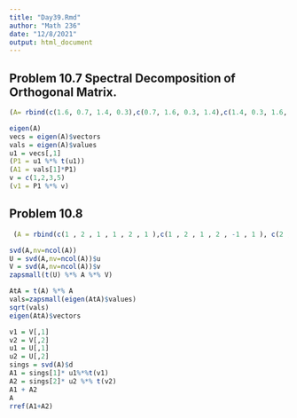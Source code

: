 ```yaml
---
title: "Day39.Rmd"
author: "Math 236"
date: "12/8/2021"
output: html_document
---
```

## Problem 10.7 Spectral Decomposition of Orthogonal Matrix.

```r
(A= rbind(c(1.6, 0.7, 1.4, 0.3),c(0.7, 1.6, 0.3, 1.4),c(1.4, 0.3, 1.6, 0.7),c(0.3, 1.4, 0.7, 1.6)))
```

```r
eigen(A)
vecs = eigen(A)$vectors
vals = eigen(A)$values
u1 = vecs[,1]
(P1 = u1 %*% t(u1))
(A1 = vals[1]*P1)
v = c(1,2,3,5)
(v1 = P1 %*% v)
```
## Problem 10.8

```r
 (A = rbind(c(1 , 2 , 1 , 1 , 2 , 1 ),c(1 , 2 , 1 , 2 , -1 , 1 ), c(2 , 4 , 2 , 3 , 1 , 2 ), c(3 , -1 , 2 , -1 , -1 , 1 ), c(1 , 1 , 0 , 1 , 1 , 0 )))
```

```r
svd(A,nv=ncol(A))
U = svd(A,nv=ncol(A))$u
V = svd(A,nv=ncol(A))$v
zapsmall(t(U) %*% A %*% V)
```
```r
AtA = t(A) %*% A
vals=zapsmall(eigen(AtA)$values)
sqrt(vals)
eigen(AtA)$vectors
```
```r
v1 = V[,1]
v2 = V[,2]
u1 = U[,1]
u2 = U[,2]
sings = svd(A)$d
A1 = sings[1]* u1%*%t(v1)
A2 = sings[2]* u2 %*% t(v2)
A1 + A2
A
rref(A1+A2)
```
